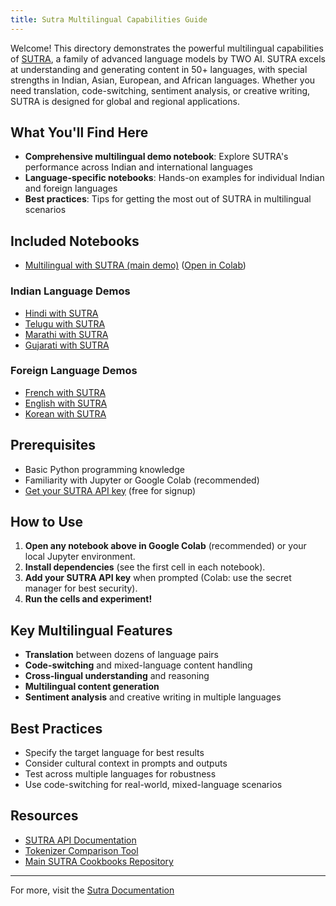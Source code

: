 ```yaml
---
title: Sutra Multilingual Capabilities Guide
---
```


Welcome! This directory demonstrates the powerful multilingual capabilities of [SUTRA](https://www.two.ai/sutra), a family of advanced language models by TWO AI. SUTRA excels at understanding and generating content in 50+ languages, with special strengths in Indian, Asian, European, and African languages. Whether you need translation, code-switching, sentiment analysis, or creative writing, SUTRA is designed for global and regional applications.

## What You'll Find Here

- **Comprehensive multilingual demo notebook**: Explore SUTRA's performance across Indian and international languages
- **Language-specific notebooks**: Hands-on examples for individual Indian and foreign languages
- **Best practices**: Tips for getting the most out of SUTRA in multilingual scenarios

## Included Notebooks

- [Multilingual with SUTRA (main demo)](multilingual_with_sutra.ipynb.ipynb) ([Open in Colab](https://colab.research.google.com/drive/10XCd_x88UCoOZgdtX-clce6lr5wkOT-X?usp=sharing))

### Indian Language Demos

- [Hindi with SUTRA](indian_languages/hindi_with_sutra.ipynb)
- [Telugu with SUTRA](indian_languages/telugu_with_sutra.ipynb)
- [Marathi with SUTRA](indian_languages/marathi_with_sutra.ipynb)
- [Gujarati with SUTRA](indian_languages/gujarati_with_sutra.ipynb)

### Foreign Language Demos

- [French with SUTRA](foreign_languages/french_with_sutra.ipynb)
- [English with SUTRA](foreign_languages/english_with_sutra.ipynb)
- [Korean with SUTRA](foreign_languages/Korean_with_Sutra.ipynb)

## Prerequisites

- Basic Python programming knowledge
- Familiarity with Jupyter or Google Colab (recommended)
- [Get your SUTRA API key](https://www.two.ai/sutra/api) (free for signup)

## How to Use

1. **Open any notebook above in Google Colab** (recommended) or your local Jupyter environment.
2. **Install dependencies** (see the first cell in each notebook).
3. **Add your SUTRA API key** when prompted (Colab: use the secret manager for best security).
4. **Run the cells and experiment!**

## Key Multilingual Features

- **Translation** between dozens of language pairs
- **Code-switching** and mixed-language content handling
- **Cross-lingual understanding** and reasoning
- **Multilingual content generation**
- **Sentiment analysis** and creative writing in multiple languages

## Best Practices

- Specify the target language for best results
- Consider cultural context in prompts and outputs
- Test across multiple languages for robustness
- Use code-switching for real-world, mixed-language scenarios

## Resources

- [SUTRA API Documentation](https://docs.two.ai/version-2/docs/get-started-with-sutra)
- [Tokenizer Comparison Tool](https://huggingface.co/spaces/TWO/sutra-tokenizer-comparison)
- [Main SUTRA Cookbooks Repository](https://github.com/Shubhwithai/Sutra_Cookbooks)

---

For more, visit the [Sutra Documentation](https://docs.two.ai/version-2/docs/get-started-with-sutra)
